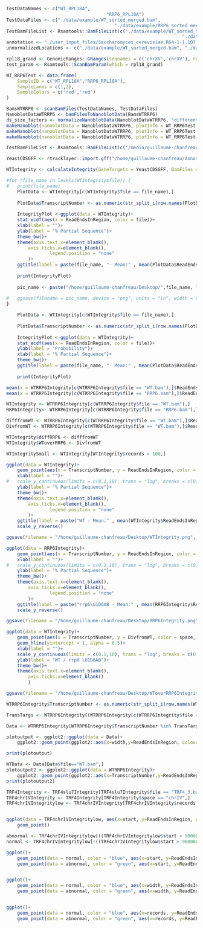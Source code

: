 ```r
TestDataNames <- c("WT_RPL18A", 
									 "RRP6_RPL18A")
TestDataFiles <- c("./data/example/WT_sorted_merged.bam",
										"./data/example/RRP6_sorted_merged.bam")
TestBamFileList <- Rsamtools::BamFileList(c("./data/example/WT_sorted_merged.bam",
																 "./data/example/RRP6_sorted_merged.bam"))
annotation <- "./user_input_files/Saccharomyces_cerevisiae.R64-1-1.107.gtf"
unnormalizedLocations <- c("./data/example/WT_sorted_merged.bam", "./data/example/RRP6_sorted_merged.bam")

rpl18_grand <- GenomicRanges::GRanges(seqnames = c('chrXV','chrXV'), ranges = c(IRanges::IRanges(94293, 94387),IRanges::IRanges(94363,94469)), strand = c('-','-'))
test_param <- Rsamtools::ScanBamParam(which = rpl18_grand)

WT_RRP6Test <- data.frame(
	SampleID = c("WT_RPL18A","RRP6_RPL18A"),
	SampleLanes = c(1,2),
	SampleColors = c('red','red')
)

```

```r
BamsWTRRP6 <- scanBamFiles(TestDataNames, TestDataFiles)
NanoblotDataWTRRP6 <- bamFilesToNanoblotData(BamsWTRRP6)
ds_size_factors <- normalizeNanoblotData(NanoblotDataWTRRP6, "differential", unnormalizedLocations, annotation)
makeNanoblot(nanoblotData = NanoblotDataWTRRP6, plotInfo = WT_RRP6Test, blotType = "ridge")
makeNanoblot(nanoblotData = NanoblotDataWTRRP6, plotInfo = WT_RRP6Test, blotType = "violin")
makeNanoblot(nanoblotData = NanoblotDataWTRRP6, plotInfo = WT_RRP6Test, size_factors = ds_size_factors)
```

```r
TestBamFileList <- Rsamtools::BamFileList(c("/media/guillaume-chanfreau/HD3/TRAMP_Direct/WT.bam", "/media/guillaume-chanfreau/HD3/TRAMP_Direct/RRP6.bam", "/media/guillaume-chanfreau/HD3/TRAMP_Direct/TRF4_3.bam"),yieldSize = 100000)

YeastCDSGFF <- rtracklayer::import.gff("/home/guillaume-chanfreau/Annotation_files/saccharomyces_cerevisiae.20210411.CDS.no_mito.gff")

WTIntegrity <- calculateIntegrity(GeneTargets = YeastCDSGFF, BamFiles = TestBamFileList)
```

```r
#for (file_name in levels(WTIntegrity$file)) {
#	print(file_name)
	PlotData <- WTIntegrity[c(WTIntegrity$file == file_name),]
	
	PlotData$TranscriptNumber <- as.numeric(str_split_i(row.names(PlotData), "\\.", -1))
	
	IntegrityPlot <-ggplot(data = WTIntegrity)+
	stat_ecdf(aes(x = ReadEndsInRegion, color = file))+
	xlab(label = "")+
	ylab(label = "% Partial Sequence")+
	theme_bw()+
	theme(axis.text.x=element_blank(),
        axis.ticks.x=element_blank(),
				legend.position = "none"
        )+
	ggtitle(label = paste(file_name, "- Mean:" , mean(PlotData$ReadEndsInRegion, na.rm = TRUE)))
	
	print(IntegrityPlot)
	
	pic_name <- paste("/home/guillaume-chanfreau/Desktop/",file_name, "Integrity.png", sep = "")
	
#	ggsave(filename = pic_name, device = "png", units = "in", width = 6, height = 4.5)
}
```
```r
	PlotData <- WTIntegrity[c(WTIntegrity$file == file_name),]
	
	PlotData$TranscriptNumber <- as.numeric(str_split_i(row.names(PlotData), "\\.", -1))
	
	IntegrityPlot <-ggplot(data = WTIntegrity)+
	stat_ecdf(aes(x = ReadEndsInRegion, color = file))+
	ylab(label = "Probability")+
	xlab(label = "% Partial Sequence")+
	theme_bw()+
	ggtitle(label = paste(file_name, "- Mean:" , mean(PlotData$ReadEndsInRegion, na.rm = TRUE)))
	
	print(IntegrityPlot)
```


```r

mean(x = WTRRP6Integrity[c(WTRRP6Integrity$file == "WT.bam"),]$ReadEndsInRegion, na.rm = TRUE)
mean(x = WTRRP6Integrity[c(WTRRP6Integrity$file == "RRP6.bam"),]$ReadEndsInRegion, na.rm = TRUE)

WTIntegrity <- WTRRP6Integrity[c(WTRRP6Integrity$file == "WT.bam"),]
RRP6Integrity<- WTRRP6Integrity[c(WTRRP6Integrity$file == "RRP6.bam"),]

difffromWT <- WTRRP6Integrity[c(WTRRP6Integrity$file == "WT.bam"),]$ReadEndsInRegion - WTRRP6Integrity[c(WTRRP6Integrity$file == "RRP6.bam"),]$ReadEndsInRegion
DivfromWT <- WTRRP6Integrity[c(WTRRP6Integrity$file == "WT.bam"),]$ReadEndsInRegion / WTRRP6Integrity[c(WTRRP6Integrity$file == "RRP6.bam"),]$ReadEndsInRegion

WTIntegrity$diffRRP6 <- difffromWT
WTIntegrity$WToverRRP6 <- DivfromWT

WTIntegritySmall <- WTIntegrity[WTIntegrity$records > 100,]
```

```r
ggplot(data = WTIntegrity)+
	geom_point(aes(x = TranscriptNumber, y = ReadEndsInRegion, color = space, size = records), alpha = .5)+
	xlab(label = "")+
#	scale_y_continuous(limits = c(0.1,10), trans = "log", breaks = c(0.1, 0.5, 1, 5, 10))+
	ylab(label = "% Partial Sequence")+
	theme_bw()+
	theme(axis.text.x=element_blank(),
        axis.ticks.x=element_blank(),
				legend.position = "none"
        )+
	ggtitle(label = paste("WT - Mean:" , mean(WTIntegrity$ReadEndsInRegion, na.rm = TRUE)))+
	scale_y_reverse()

ggsave(filename = "/home/guillaume-chanfreau/Desktop/WTIntegrity.png", device = "png", units = "in", width = 6, height = 4.5)

ggplot(data = RRP6Integrity)+
	geom_point(aes(x = TranscriptNumber, y = ReadEndsInRegion, color = space, size = records), alpha = .5)+
	xlab(label = "")+
#	scale_y_continuous(limits = c(0.1,10), trans = "log", breaks = c(0.1, 0.5, 1, 5, 10))+
	ylab(label = "% Partial Sequence")+
	theme_bw()+
	theme(axis.text.x=element_blank(),
        axis.ticks.x=element_blank(),
				legend.position = "none"
        )+
	ggtitle(label = paste("rrp6\U1D6AB - Mean:" , mean(RRP6Integrity$ReadEndsInRegion, na.rm = TRUE)))+
	scale_y_reverse()

ggsave(filename = "/home/guillaume-chanfreau/Desktop/RRP6Integrity.png", device = "png", units = "in", width = 6, height = 4.5)
```


```r
ggplot(data = WTIntegrity)+
	geom_point(aes(x = TranscriptNumber, y = DivfromWT, color = space, size = records), alpha  = 0.25)+
	geom_hline(yintercept = 1, alpha = 0.5)+
	xlab(label = "")+
	scale_y_continuous(limits = c(0.1,10), trans = "log", breaks = c(0.1,1,10))+
	ylab(label = "WT / rrp6 \U1D6AB")+
	theme_bw()+
	theme(axis.text.x=element_blank(),
        axis.ticks.x=element_blank()
        )

ggsave(filename = "/home/guillaume-chanfreau/Desktop/WToverRRP6Integrity.png", device = "png", units = "in", width = 6, height = 4.5)
```


```r

WTRRP6Integrity$TranscriptNumber <- as.numeric(str_split_i(row.names(WTRRP6Integrity), "\\.", -1))

TransTargs <- WTRRP6Integrity[(WTRRP6Integrity[c(WTRRP6Integrity$file == "WT.bam"),]$records > 100) & (WTRRP6Integrity[c(WTRRP6Integrity$file == "RRP6.bam"),]$records > 100), "TranscriptNumber"]

Data <- WTRRP6Integrity[WTRRP6Integrity$TranscriptNumber %in% TransTargs,]

plotoutput <- ggplot2::ggplot(data = Data)+
	ggplot2::geom_point(ggplot2::aes(x=width,y=ReadEndsInRegion, colour=file))

print(plotoutput)

WTData <- Data[Data$file=="WT.bam",]
plotoutput2 <- ggplot2::ggplot(data = WTRRP6Integrity)+
	ggplot2::geom_point(ggplot2::aes(x=TranscriptNumber,y=ReadEndsInRegion, colour=space))
print(plotoutput2)
```
```r
TRF4Integrity <- TRF4slu7Integrity[TRF4slu7Integrity$file == "TRF4_3.bam",]
TRF4chrIVIntegrity <- TRF4Integrity[TRF4Integrity$space == "chrIV",]
TRF4chrIVIntegritylow <- TRF4chrIVIntegrity[TRF4chrIVIntegrity$records < 2000,]


ggplot(data = TRF4chrIVIntegritylow, aes(x=start, y=ReadEndsInRegion, color=records))+
	geom_point()
```
```r
abnormal <- TRF4chrIVIntegritylow[((TRF4chrIVIntegritylow$start > 900000)&(TRF4chrIVIntegritylow$start < 1300000)),]
normal <- TRF4chrIVIntegritylow[!((TRF4chrIVIntegritylow$start > 900000)&(TRF4chrIVIntegritylow$start < 1300000)),]

ggplot()+
	geom_point(data = normal, color = "blue", aes(x=start, y=ReadEndsInRegion))+
	geom_point(data = abnormal, color = "green", aes(x=start, y=ReadEndsInRegion))


ggplot()+
	geom_point(data = normal, color = "blue", aes(x=width, y=ReadEndsInRegion))+
	geom_point(data = abnormal, color = "green", aes(x=width, y=ReadEndsInRegion))


ggplot()+
	geom_point(data = normal, color = "blue", aes(x=records, y=ReadEndsInRegion))+
	geom_point(data = abnormal, color = "green", aes(x=records, y=ReadEndsInRegion))
```

